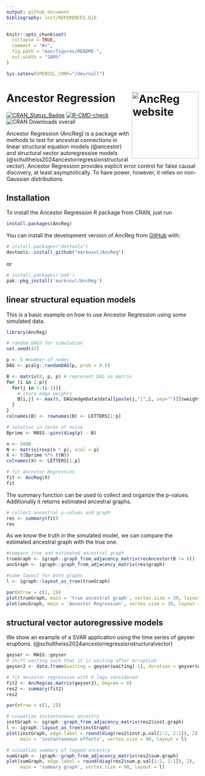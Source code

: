 ```yaml
---
output: github_document
bibliography: inst/REFERENCES.bib
---
```


<!-- README.md is generated from README.Rmd. Please edit that file -->

```r
knitr::opts_chunk$set(
  collapse = TRUE,
  comment = "#>",
  fig.path = "man/figures/README-",
  out.width = "100%"
)

Sys.setenv(OPENSSL_CONF="/dev/null")
```

# Ancestor Regression <a href="http://www.markus-ulmer.ch/AncReg/"><img src="man/figures/logo.png" align="right" height="175" alt="AncReg website" /></a>
  
<!-- badges: start -->
[![CRAN_Status_Badge](https://www.r-pkg.org/badges/version/AncReg)](https://CRAN.R-project.org/package=AncReg)
[![R-CMD-check](https://github.com/markusul/AncReg/actions/workflows/R-CMD-check.yaml/badge.svg)](https://github.com/markusul/AncReg/actions/workflows/R-CMD-check.yaml)
![CRAN Downloads overall](https://cranlogs.r-pkg.org/badges/grand-total/AncReg?color=brightgreen)
<!-- badges: end -->

Ancestor Regression (AncReg) is a package with methods to test for ancestral connections in linear structural equation models (@ancestor) and structural vector autoregressive models (@schultheiss2024ancestorregressionstructuralvector). Ancestor Regression provides explicit error control for false causal discovery, at least asymptotically. To have power, however, it relies on non-Gaussian distributions.

## Installation

To install the Ancestor Regression R package from CRAN, just run

``` r
install.packages(AncReg)
```


You can install the development version of AncReg from [GitHub](https://github.com/) with:

``` r
# install.packages("devtools")
devtools::install_github("markusul/AncReg")
```

or

``` r
# install.packages('pak')
pak::pkg_install('markusul/AncReg')
```

## linear structural equation models

This is a basic example on how to use Ancestor Regression using some simulated data.

```r
library(AncReg)

# random DAGS for simulation
set.seed(42)

p <- 5 #number of nodes
DAG <- pcalg::randomDAG(p, prob = 0.5)

B <- matrix(0, p, p) # represent DAG as matrix
for (i in 2:p){
  for(j in 1:(i-1)){
    # store edge weights
    B[i,j] <- max(0, DAG@edgeData@data[[paste(j,"|",i, sep="")]]$weight)
  }
}
colnames(B) <- rownames(B) <- LETTERS[1:p]

# solution in terms of noise
Bprime <- MASS::ginv(diag(p) - B)

n <- 5000
N <- matrix(rexp(n * p), ncol = p)
X <- t(Bprime %*% t(N))
colnames(X) <- LETTERS[1:p]

# fit Ancestor Regression
fit <- AncReg(X)
fit
```

The summary function can be used to collect and organize the p-values. Additionally it returns estimated ancestral graphs.

```r
# collect ancestral p-values and graph
res <- summary(fit)
res
```

As we know the truth in the simulated model, we can compare the estimated ancestral graph 
with the true one.

```r
#compare true and estimated ancestral graph
trueGraph <- igraph::graph_from_adjacency_matrix(recAncestor(B != 0))
ancGraph <- igraph::graph_from_adjacency_matrix(res$graph)

#same layout for both graphs
l <- igraph::layout_as_tree(trueGraph) 

par(mfrow = c(1, 2))
plot(trueGraph, main = 'true ancestral graph', vertex.size = 30, layout = l)
plot(ancGraph, main = 'Ancestor Regression', vertex.size = 30, layout = l)
```


## structural vector autoregressive models

We show an example of a SVAR application using the time series of geyser eruptions. (@schultheiss2024ancestorregressionstructuralvector)

```r
geyser <- MASS::geyser
# shift waiting such that it is waiting after erruption
geyser2 <- data.frame(waiting = geyser$waiting[-1], duration = geyser$duration[-nrow(geyser)])

# fit ancestor regression with 6 lags considered
fit2 <- AncReg(as.matrix(geyser2), degree = 6)
res2 <- summary(fit2)
res2

par(mfrow = c(1, 2))

# visualize instantaneous ancestry
instGraph <- igraph::graph_from_adjacency_matrix(res2$inst.graph)
l <- igraph::layout_as_tree(instGraph) 
plot(instGraph, edge.label = round(diag(res2$inst.p.val[1:2, 2:1]), 2), 
     main = 'instantaneous effects', vertex.size = 90, layout = l)

# visualize summary of lagged ancestry
sumGraph <- igraph::graph_from_adjacency_matrix(res2$sum.graph)
plot(sumGraph, edge.label = round(diag(res2$sum.p.val[1:2, 2:1]), 2), 
     main = 'summary graph', vertex.size = 90, layout = l)
```
